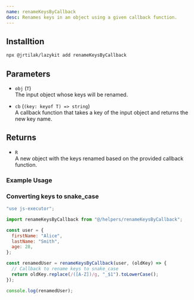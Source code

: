 ```yaml
---
name: renameKeysByCallback
desc: Renames keys in an object using a given callback function.
---
```


<CodePreview methodName="renameKeysByCallback"/>

## Installtion

```bash
npx @jrtilak/lazykit add renameKeysByCallback
```

## Parameters

- `obj` (`T`)  
  The input object whose keys will be renamed.

- `cb` (`(key: keyof T) => string`)  
  A callback function that takes a key of the input object and returns the new key name.

## Returns

- `R`  
  A new object with the keys renamed based on the provided callback function.

### Example Usage

### Converting keys to snake_case
```javascript
"use js-executor";

import renameKeysByCallback from "@/helpers/renameKeysByCallback";

const user = {
  firstName: "Alice",
  lastName: "Smith",
  age: 28,
};

const renamedUser = renameKeysByCallback(user, (oldKey) => {
  // Callback to rename keys to snake_case
  return oldKey.replace(/([A-Z])/g, "_$1").toLowerCase();
});

console.log(renamedUser);
```